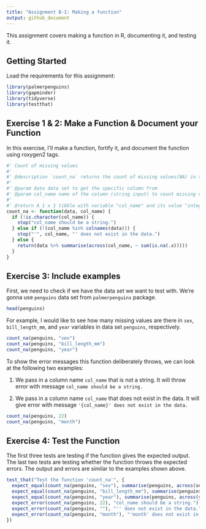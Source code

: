 ```yaml
---
title: "Assignment B-1: Making a function"
output: github_document
---
```


This assignment covers making a function in R, documenting it, and testing it.

## Getting Started

Load the requirements for this assignment:

```r
library(palmerpenguins)
library(gapminder)
library(tidyverse)
library(testthat)
```

## Exercise 1 & 2: Make a Function &  Document your Function

In this exercise, I’ll make a function, fortify it, and document the function using roxygen2 tags.

```r
#' Count of missing values
#'
#' @description `count_na` returns the count of missing values(NA) in the specified column `col_name` of the given data set `data`
#'
#' @param data data set to get the specific column from
#' @param col_name name of the column (string input) to count missing values.
#'
#' @return A 1 x 1 tibble with variable "col_name" and its value "integer count of missing values"
count_na <- function(data, col_name) {
  if (!is.character(col_name)) {
    stop("col_name should be a string.")
  } else if (!(col_name %in% colnames(data))) {
    stop("'", col_name, "' does not exist in the data.")
  } else {
    return(data %>% summarise(across(col_name, ~ sum(is.na(.x)))))
  }
}
```
## Exercise 3: Include examples

First, we need to check if we have the data set we want to test with. We're gonna use `penguins` data set from `palmerpenguins` package.

```r
head(penguins)
```

For example, I would like to see how many missing values are there in `sex`, `bill_length_mm`, and `year` variables in data set `penguins`, respectively.

```r
count_na(penguins, "sex")
count_na(penguins, "bill_length_mm")
count_na(penguins, "year")
```

To show the error messages this function deliberately throws, we can look at the following two examples:

1. We pass in a column name `col_name` that is not a string. It will throw error with message `col_name should be a string.`

2. We pass in a column name `col_name` that does not exist in the data. It will give error with message `'{col_name}' does not exist in the data.`

```r
count_na(penguins, 22)
count_na(penguins, "month")
```

## Exercise 4: Test the Function

The first three tests are testing if the function gives the expected output. The last two tests are testing whether the function throws the expected errors. The output and errors are similar to the examples shown above.

```r
test_that("Test the function 'count_na'", {
  expect_equal(count_na(penguins, "sex"), summarise(penguins, across(sex, ~ sum(is.na(.x)))))
  expect_equal(count_na(penguins, "bill_length_mm"), summarise(penguins, across(bill_length_mm, ~ sum(is.na(.x)))))
  expect_equal(count_na(penguins, "year"), summarise(penguins, across(year, ~ sum(is.na(.x)))))
  expect_error(count_na(penguins, 22), "col_name should be a string.")
  expect_error(count_na(penguins, ""), "'' does not exist in the data.")
  expect_error(count_na(penguins, "month"), "'month' does not exist in the data.")
})
```
